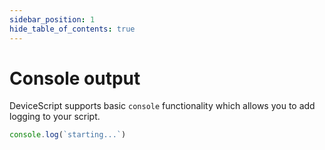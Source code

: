 ```yaml
---
sidebar_position: 1
hide_table_of_contents: true
---
```


# Console output

DeviceScript supports basic `console` functionality
which allows you to add logging to your script.

```ts edit
console.log(`starting...`)
```
